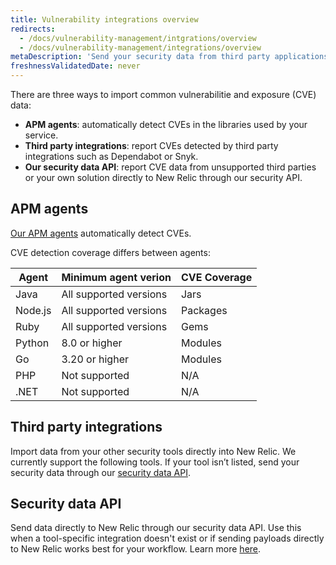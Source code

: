 ```yaml
---
title: Vulnerability integrations overview
redirects:
  - /docs/vulnerability-management/intgrations/overview
  - /docs/vulnerability-management/integrations/overview
metaDescription: 'Send your security data from third party applications, APM agents, or through our security data API.'
freshnessValidatedDate: never
---
```


There are three ways to import common vulnerabilitie and exposure (CVE) data:

- <DoNotTranslate>**APM agents**</DoNotTranslate>: automatically detect CVEs in the libraries used by your service.
- <DoNotTranslate>**Third party integrations**</DoNotTranslate>: report CVEs detected by third party integrations such as Dependabot or Snyk. 
- <DoNotTranslate>**Our security data API**</DoNotTranslate>: report CVE data from unsupported third parties or your own solution directly to New Relic through our security API.

## APM agents

[Our APM agents](/docs/apm/new-relic-apm/getting-started/introduction-apm/) automatically detect CVEs. 

<TechTileGrid>
  <TechTile
    name="Go agent"
    icon="logo-go"
    to="https://one.newrelic.com/nr1-core?state=985d4005-ba90-a8c7-1da1-2af34539b03b"
  />
  <TechTile
    name="Java agent"
    icon="logo-java"
    to="https://one.newrelic.com/nr1-core?state=80d18bcb-4919-1fcb-2b77-9406838eb916"
  />
  <TechTile
    name="Node.js agent"
    icon="logo-nodejs"
    to="https://one.newrelic.com/marketplace/install-data-source?state=be2e62fa-cc3b-c428-27c4-8d662c9e80a1"
  />
  <TechTile
    name="Python agent"
    icon="logo-python"
    to="https://one.newrelic.com/nr1-core?state=20fda75b-58fb-a92a-f9e1-7b052035c6e8"
  />
  <TechTile
    name="Ruby agent"
    icon="logo-ruby"
    to="https://one.newrelic.com/nr1-core?state=d69143ab-605c-579b-25bf-cc6e5fee5b80"
  />
</TechTileGrid>

CVE detection coverage differs between agents:

<table>
  <thead>
    <tr>
      <th style={{ width: "200px" }}>Agent</th>
      <th>Minimum agent verion</th>
      <th>CVE Coverage</th>
    </tr>
  </thead>
    <tbody>
    <tr>
      <td>Java</td>
      <td>All supported versions</td>
      <td>Jars</td>
    </tr>
    <tr>
      <td>Node.js</td>
      <td>All supported versions</td>
      <td>Packages</td>
    </tr>
    <tr>
      <td>Ruby</td>
      <td>All supported versions</td>
      <td>Gems</td>
    </tr>
    <tr>
      <td>Python</td>   
      <td>8.0 or higher</td>
      <td>Modules</td>
    </tr>
    <tr>
      <td>Go</td>    
      <td>3.20 or higher</td>
      <td>Modules</td>
    </tr>
    <tr>
      <td>PHP</td>    
      <td>Not supported</td>
      <td>N/A</td>
    </tr>
    <tr>
      <td>.NET</td>    
      <td>Not supported</td>
      <td>N/A</td>
    </tr>
    </tbody>
</table>

## Third party integrations

Import data from your other security tools directly into New Relic. We currently support the following tools. If your tool isn’t listed, send your security data through our [security data API](/docs/vulnerability-management/integrations/security-data-api).

<TechTileGrid>
  <TechTile
    name="AWS Security Hub"
    to="https://newrelic.com/instant-observability/security-events"
  />
  <TechTile
    name="Dependabot"
    to="https://newrelic.com/instant-observability/github-dependabot"
  />
    <TechTile
    name="Snyk"
    to="https://newrelic.com/instant-observability/snyk"
  />
</TechTileGrid>

## Security data API

Send data directly to New Relic through our security data API. Use this when a tool-specific integration doesn't exist or if sending payloads directly to New Relic works best for your workflow. Learn more [here](/docs/vulnerability-management/integrations/security-data-api).
